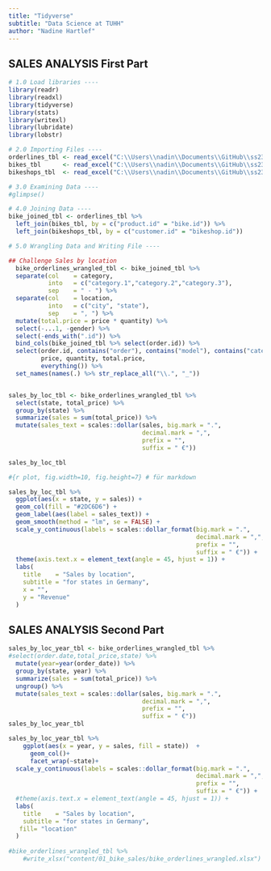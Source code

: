 ```yaml
---
title: "Tidyverse"
subtitle: "Data Science at TUHH"
author: "Nadine Hartlef"
---
```


## SALES ANALYSIS First Part
```r
# 1.0 Load libraries ----
library(readr)
library(readxl)
library(tidyverse)
library(stats)
library(writexl)
library(lubridate)
library(lobstr)
```
```r
# 2.0 Importing Files ----
orderlines_tbl <- read_excel("C:\\Users\\nadin\\Documents\\GitHub\\ss23-bdsb-Nadinini\\01_bike_sales\\01_raw_data\\orderlines.xlsx")
bikes_tbl      <- read_excel("C:\\Users\\nadin\\Documents\\GitHub\\ss23-bdsb-Nadinini\\01_bike_sales\\01_raw_data\\bikes.xlsx")
bikeshops_tbl  <- read_excel("C:\\Users\\nadin\\Documents\\GitHub\\ss23-bdsb-Nadinini\\01_bike_sales\\01_raw_data\\bikeshops.xlsx")

# 3.0 Examining Data ----
#glimpse()

# 4.0 Joining Data ----
bike_joined_tbl <- orderlines_tbl %>%
  left_join(bikes_tbl, by = c("product.id" = "bike.id")) %>%
  left_join(bikeshops_tbl, by = c("customer.id" = "bikeshop.id"))

# 5.0 Wrangling Data and Writing File ----

## Challenge Sales by location
  bike_orderlines_wrangled_tbl <- bike_joined_tbl %>%
  separate(col    = category,
           into   = c("category.1","category.2","category.3"),
           sep    = " - ") %>%
  separate(col    = location,
           into   = c("city", "state"),
           sep    = ", ") %>%
  mutate(total.price = price * quantity) %>%
  select(-...1, -gender) %>%
  select(-ends_with(".id")) %>%
  bind_cols(bike_joined_tbl %>% select(order.id)) %>% 
  select(order.id, contains("order"), contains("model"), contains("category"),
         price, quantity, total.price,
         everything()) %>%
  set_names(names(.) %>% str_replace_all("\\.", "_"))


sales_by_loc_tbl <- bike_orderlines_wrangled_tbl %>%
  select(state, total_price) %>%
  group_by(state) %>% 
  summarize(sales = sum(total_price)) %>%
  mutate(sales_text = scales::dollar(sales, big.mark = ".", 
                                     decimal.mark = ",", 
                                     prefix = "", 
                                     suffix = " €"))

sales_by_loc_tbl

#{r plot, fig.width=10, fig.height=7} # für markdown 

sales_by_loc_tbl %>%
  ggplot(aes(x = state, y = sales)) +
  geom_col(fill = "#2DC6D6") + 
  geom_label(aes(label = sales_text)) +  
  geom_smooth(method = "lm", se = FALSE) + 
  scale_y_continuous(labels = scales::dollar_format(big.mark = ".", 
                                                    decimal.mark = ",", 
                                                    prefix = "", 
                                                    suffix = " €")) +
  theme(axis.text.x = element_text(angle = 45, hjust = 1)) +
  labs(
    title    = "Sales by location",
    subtitle = "for states in Germany",
    x = "",
    y = "Revenue"
  )
```
## SALES ANALYSIS Second Part
```r
sales_by_loc_year_tbl <- bike_orderlines_wrangled_tbl %>%
#select(order.date,total_price,state) %>%
  mutate(year=year(order_date)) %>%
  group_by(state, year) %>% 
  summarize(sales = sum(total_price)) %>%
  ungroup() %>%
  mutate(sales_text = scales::dollar(sales, big.mark = ".", 
                                     decimal.mark = ",", 
                                     prefix = "", 
                                     suffix = " €"))
sales_by_loc_year_tbl

sales_by_loc_year_tbl %>%
    ggplot(aes(x = year, y = sales, fill = state))  +
      geom_col()+
      facet_wrap(~state)+
  scale_y_continuous(labels = scales::dollar_format(big.mark = ".", 
                                                    decimal.mark = ",", 
                                                    prefix = "", 
                                                    suffix = " €")) +
  #theme(axis.text.x = element_text(angle = 45, hjust = 1)) +
  labs(
    title    = "Sales by location",
    subtitle = "for states in Germany",
   fill= "location"
  )
  
#bike_orderlines_wrangled_tbl %>%
    #write_xlsx("content/01_bike_sales/bike_orderlines_wrangled.xlsx")
```
